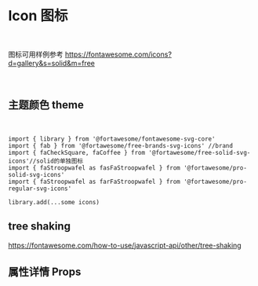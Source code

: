 
<Meta title='Component|Icon 图标' component={Icon} />

<br/>

# Icon 图标
<br/>

图标可用样例参考
https://fontawesome.com/icons?d=gallery&s=solid&m=free

<br/>

## 主题颜色 theme
<br/>

<Preview>
  <Story name='default' >
        <Icon icon='coffee' theme='danger' size='5x' ></Icon>
  </Story>
  <Story name='default2' >
        <Icon icon='ad' theme='primary' size='5x' ></Icon>
  </Story>
  <Story name='default3' >
        <Icon icon='address-book' theme='success' size='5x' ></Icon>
  </Story>
   <Story name='default4' >
        <Icon icon='anchor' theme='info' size='5x' ></Icon>
  </Story>
   <Story name='default5' >
        <Icon icon='arrow-left' theme='warning' size='5x' ></Icon>
  </Story>
</Preview>


```tsx
import { library } from '@fortawesome/fontawesome-svg-core' 
import { fab } from '@fortawesome/free-brands-svg-icons' //brand
import { faCheckSquare, faCoffee } from '@fortawesome/free-solid-svg-icons'//solid的单独图标
import { faStroopwafel as fasFaStroopwafel } from '@fortawesome/pro-solid-svg-icons'
import { faStroopwafel as farFaStroopwafel } from '@fortawesome/pro-regular-svg-icons'

library.add(...some icons)

```

## tree shaking
https://fontawesome.com/how-to-use/javascript-api/other/tree-shaking


## 属性详情 Props

<Props of={Icon} />
